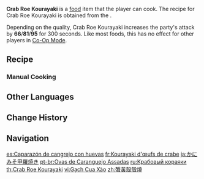 {{Food Infobox
|id              = 108295
|image           = Item Crab Roe Kourayaki.png
|description     = A crab meat dish that has been cooked directly over the flames.
|desc_suspicious = The crushed shell-fragments and the crab roe have been slurried together. Butting your teeth up against those hard bits is one thing, but irrecoverable is any desire you may have had to enjoy the food.
|desc_basic      = The meat and roe are mixed evenly, before being garnished with plump crab legs. The happiness that flows forth from that first bite imparts meaning upon your prior forbearance.
|desc_delicious  = The crab meat still has a lovely scarlet shade, and its meat is tender and juicy. The crab roe has a refreshing aroma, and is rich and mellow to the taste. The sheer grace of this entity upon your tongue makes you start to wonder how the crab shell might taste.
|type            = ATK-Boosting Dishes
|effectType      = ATK Up
|effect          = Increases all party members' ATK by (var1) for 300s.
|eff_att1        = ATK
|eff_suspicious1 = 66
|eff_basic1      = 81
|eff_delicious1  = 95
|quality         = 2
|region          = Inazuma
|recipe          = Complete ''[[The Gourmet Supremos: The Seashore Strider]]''
}}
'''Crab Roe Kourayaki''' is a [[food]] item that the player can cook. The recipe for Crab Roe Kourayaki is obtained from the {{Quest|The Gourmet Supremos: The Seashore Strider}}.

Depending on the quality, Crab Roe Kourayaki increases the party's attack by '''66'''/'''81'''/'''95''' for 300 seconds. Like most foods, this has no effect for other players in [[Co-Op Mode]].

==Recipe==
{{Recipe|Crab=1|Crab Roe=1|sort=Crab;Crab Roe|type=Cooking}}

===Manual Cooking===
{{Manual Cooking}}

==Other Languages==
{{Other Languages
|en      = Crab Roe Kourayaki
|zhs     = 蟹黄壳壳烧
|zhs_rm  = Xiè Huáng Kékéshāo
|zht     = 蟹黃殼殼燒
|zht_rm  = Xiè Huáng Kékéshāo
|zh_tl   = Crab Roe Kourayaki
|ja      = かにみそ甲羅焼き
|ja_rm   = Kanimiso Kourayaki
|ja_tl   = Crab Roe Kourayaki
|ko      = 게딱지 구이
|ko_rm   = Geddakji Gui
|ko_tl   = Grilled Crab Shell
|es      = Caparazón de cangrejo con huevas
|es_tl   = Crab Shell with Roe
|fr      = Kourayaki d'œufs de crabe
|fr_tl   = Crab Roe Kourayaki
|ru      = Крабовый кораяки
|ru_tl   = Crab Kourayaki
|th      = Crab Roe Kourayaki
|vi      = Gạch Cua Xào
|vi_tl   = 
|de      = Krebsrogen-Kourayaki
|de_tl   = Crab Roe Kourayaki
|id      = Crab Roe Kourayaki
|pt      = Ovas de Caranguejo Assadas
|pt_tl   = 
|tr      = Kabukta Yengeç
|tr_tl   = Crab in the Shell
|it      = Kourayaki di uova di granchio
|it_tl   = Crab Roe Kourayaki
}}

==Change History==
{{Change History|2.0}}

==Navigation==
{{Food Navbox}}

[[es:Caparazón de cangrejo con huevas]]
[[fr:Kourayaki d'œufs de crabe]]
[[ja:かにみそ甲羅焼き]]
[[pt-br:Ovas de Caranguejo Assadas]]
[[ru:Крабовый кораяки]]
[[th:Crab Roe Kourayaki]]
[[vi:Gạch Cua Xào]]
[[zh:蟹黃殼殼燒]]